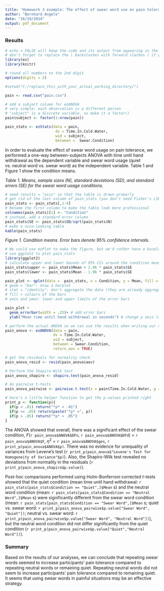 ```yaml
---
title: 'Homework 3 example: The effect of swear word use on pain tolerance'
author: "Bernhard Angele"
date: "16/10/2014"
output: pdf_document
---
```


### Results



```r
# echo = FALSE will keep the code and its output from appearing in the final document.
# don't forget to replace the \ backslashes with forward slashes / if you're on Windows
library(ez)
library(knitr)

# round all numbers to the 2nd digit
options(digits = 2)

#setwd("C:/replace_this_with_your_actual_working_directory/")

pain <- read.csv("pain.csv")

# add a subject column for ezANOVA
# very simple: each observation is a different person
# "subject" is a discrete variable, so make it a factor()
pain$subject <- factor(1:nrow(pain))

pain_stats <- ezStats(data = pain, 
                       dv = Time.In.Cold.Water, 
                       wid = subject, 
                       between =  Swear.Condition)
```

In order to evaluate the effect of swear word usage on pain tolerance, we performed a one-way between-subjects ANOVA with time until hand withdrawal as the dependent variable and swear word usage (quiet vs. neutral word vs. swear word) as the independent variable. Table 1 and Figure 1 show the condition means.

*Table 1. Means, sample sizes (N), standard deviations (SD), and standard errors (SE) for the swear word usage conditions.*
```r
# need results = "asis" so that the table is drawn properly
# get rid of the last column of pain_stats (you don't need Fisher's LSD in a results section)
pain_stats <- pain_stats[,1:4]
# Rename the first column to make the table look more professional
colnames(pain_stats)[1] <- "Condition"
# instead, add a standard error column
pain_stats$SE <- pain_stats$SD/sqrt(pain_stats$N)
# make a nice-looking table  
kable(pain_stats)
```

*Figure 1. Condition means. Error bars denote 95% confidence intervals.*

```r
# We could use ezPlot to make the figure, but we'd rather have a barplot
# use ggplot2 to plot pain_stats
library(ggplot2)
# calculate upper and lower bounds of 95% CIs around the condition means for error bars
pain_stats$upper <- pain_stats$Mean + 1.96 * pain_stats$SE
pain_stats$lower <- pain_stats$Mean - 1.96 * pain_stats$SE

pain_plot <- qplot(data =  pain_stats, x = Condition, y = Mean, fill = Condition, geom = "bar", stat = "identity", ymax = upper, ymin = lower)
# geom = "bar": draw a barplot
# stat = "identity": don't aggregate the data (they are already aggregated by ezStats)
# fill = colours of the bars
# ymin and ymax: lower and upper limits of the error bars

pain_plot + 
  geom_errorbar(width = .25)+ # add error bars
  ylab("Mean time until hand withdrawal in seconds") # change y axis label to something more informative

```

```r
# perform the actual ANOVA so we can use the results when writing our report
pain_anova <- ezANOVA(data = pain, 
                      dv = Time.In.Cold.Water,
                      wid = subject, 
                      between = Swear.Condition, 
                      return_aov = TRUE)

# get the residuals for normality check
pain_anova_resid <- resid(pain_anova$aov)

# Perform the Shapiro-Wilk test
pain_anova_shapiro <- shapiro.test(pain_anova_resid)

# do pairwise t-tests
pain_anova_pairwise <- pairwise.t.test(x = pain$Time.In.Cold.Water, g = pain$Swear.Condition, pool.sd = FALSE)

# here's a little helper function to get the p-values printed right
print_p <- function(p){
  if(p < .01) return("*p* < .01")
  if(p <= .05) return(paste("*p* =", p))
  if(p > .05) return("*p* > .05")
}
```

The ANOVA showed that overall, there was a significant effect of the swear condition, *F*(`r pain_anova$ANOVA$DFn`, `r pain_anova$ANOVA$DFd`) = `r pain_anova$ANOVA$F`, $\eta^2$ = `r pain_anova$ANOVA$ges`, `r print_p(pain_anova$ANOVA$p)`. There was no evidence for unequality of variances from Levene's test (`r print_p(pain_anova$"Levene's Test for Homogeneity of Variance"$p)`). Also, the Shapiro-Wilk test revealed no deviations from normality in the residuals (`r print_p(pain_anova_shapiro$p.value)`).

Post-hoc comparisons performed using Holm-Bonferroni corrected *t*-tests showed that the quiet condition (mean time until hand withdrawal: `r pain_stats[pain_stats$Condition == "Quiet",]$Mean` s) and the neutral word condition (mean: `r pain_stats[pain_stats$Condition == "Neutral Word",]$Mean` s) were significantly different from the swear word condition (mean: `r pain_stats[pain_stats$Condition == "Swear Word",]$Mean` s; quiet vs. swear word: `r print_p(pain_anova_pairwise$p.value["Swear Word", "Quiet"])`; neutral vs. swear word: `r print_p(pain_anova_pairwise$p.value["Swear Word", "Neutral Word"])`), but the neutral word condition did not differ significantly from the quiet condition (`r print_p(pain_anova_pairwise$p.value["Quiet","Neutral Word"])`).

### Summary

Based on the results of our analyses, we can conclude that repeating swear words seemed to increase participants' pain tolerance compared to repeating neutral words or remaining quiet. Repeating neutral words did not seem to increase participants' pain tolerance compared to remaining quiet. It seems that using swear words in painful situations may be an effective strategy.